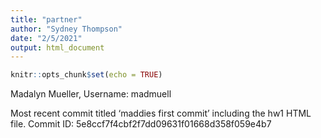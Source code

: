 ```yaml
---
title: "partner"
author: "Sydney Thompson"
date: "2/5/2021"
output: html_document
---
```


```r
knitr::opts_chunk$set(echo = TRUE)
```

  Madalyn Mueller, Username: madmuell
  
  Most recent commit titled 'maddies first commit' including the hw1 HTML file. Commit ID: 5e8ccf7f4cbf2f7dd09631f01668d358f059e4b7
  